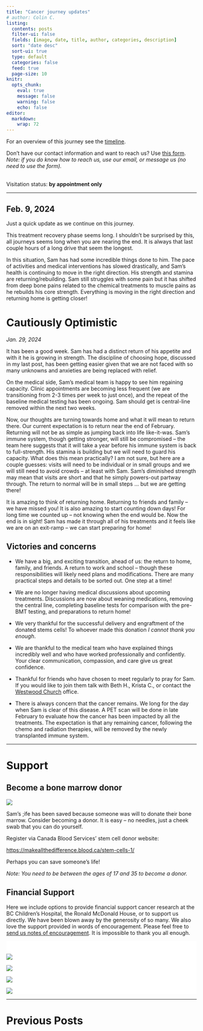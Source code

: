 ```yaml
---
title: "Cancer journey updates"
# author: Colin C.
listing:
  contents: posts
  filter-ui: false
  fields: [image, date, title, author, categories, description]
  sort: "date desc"
  sort-ui: true
  type: default
  categories: false
  feed: true
  page-size: 10
knitr: 
  opts_chunk: 
    eval: true
    message: false
    warning: false
    echo: false
editor: 
  markdown: 
    wrap: 72
---
```


For an overview of this journey see the [timeline](./timeline.html).

Don't have our contact information and want to reach us? Use [this
form](/contact.html). <br />*Note: if you do know how to reach us, use
our email, or message us (no need to use the form).*

<br/> Visitation status: **by appointment only**

------------------------------------------------------------------------

::: callout-note
# Feb. 9, 2024 

Just a quick update as we continue on this journey.  

This treatment recovery phase seems long.  I shouldn't be surprised by this, all journeys seems long when you are nearing the end.  It is always that last couple hours of a long drive that seem the longest.  

In this situation, Sam has had some incredible things done to him.  The pace of activities and medical interventions has slowed drastically, and Sam's health is continuing to move in the right direction.  His strength and stamina are returning/rebuilding.  Sam still struggles with some pain but it has shifted from deep bone pains related to the chemical treatments to muscle pains as he rebuilds his core strength.  Everything is moving in the right direction and returning home is getting closer!    

:::



# Cautiously Optimistic

*Jan. 29, 2024*

It has been a good week. Sam has had a distinct return of his appetite
and with it he is growing in strength. The discipline of choosing hope,
discussed in my last post, has been getting easier given that we are not
faced with so many unknowns and anxieties are being replaced with
relief.

On the medical side, Sam's medical team is happy to see him regaining
capacity. Clinic appointments are becoming less frequent (we are
transitioning from 2-3 times per week to just once), and the repeat of
the baseline medical testing has been ongoing. Sam should get is
central-line removed within the next two weeks.

Now, our thoughts are turning towards home and what it will mean to
return there. Our current expectation is to return near the end of
February. Returning will not be as simple as jumping back into life
like-it-was. Sam's immune system, though getting stronger, will still be
compromised -- the team here suggests that it will take a year before
his immune system is back to full-strength. His stamina is building but
we will need to guard his capacity. What does this mean practically? I
am not sure, but here are a couple guesses: visits will need to be
individual or in small groups and we will still need to avoid crowds --
at least with Sam. Sam's diminished strength may mean that visits are
short and that he simply powers-out partway through. The return to
normal will be in small steps ... but we are getting there!

It is amazing to think of returning home. Returning to friends and
family -- we have missed you! It is also amazing to start counting down
days! For long time we counted up -- not knowing when the end would be.
Now the end is in sight! Sam has made it through all of his treatments
and it feels like we are on an exit-ramp -- we can start preparing for
home!

## Victories and concerns

-   We have a big, and exciting transition, ahead of us: the return to
    home, family, and friends. A return to work and school – though
    these responsibilities will likely need plans and modifications.
    There are many practical steps and details to be sorted out. One
    step at a time!

-   We are no longer having medical discussions about upcoming
    treatments. Discussions are now about weaning medications, removing
    the central line, completing baseline tests for comparison with the
    pre-BMT testing, and preparations to return home!

-   We very thankful for the successful delivery and engraftment of the
    donated stems cells! To whoever made this donation *I cannot thank
    you enough*.

-   We are thankful to the medical team who have explained things
    incredibly well and who have worked professionally and confidently.
    Your clear communication, compassion, and care give us great
    confidence.

-   Thankful for friends who have chosen to meet regularly to pray for
    Sam. If you would like to join them talk with Beth H., Krista C., or
    contact the [Westwood Church](https://westwoodchurch.bc.ca) office.

-   There is always concern that the cancer remains. We long for the day
    when Sam is clear of this disease. A PET scan will be done in late
    February to evaluate how the cancer has been impacted by all the
    treatments. The expectation is that any remaining cancer, following
    the chemo and radiation therapies, will be removed by the newly
    transplanted immune system.

------------------------------------------------------------------------

# Support

::: callout-important
## Become a bone marrow donor

[![](https://www.blood.ca/themes/custom/cbs_bootstrap_sass/CBS_Logo_descriptors_RGB-WhiteBG.svg){style="\"max-width:80%"}](https://makeallthedifference.blood.ca/stem-cells-1/)

Sam's ;ife has been saved because someone was will to donate their bone marrow. Consider becoming a donor. It is easy -- no needles, just a
cheek swab that you can do yourself.

Register via Canada Blood Services' stem cell donor website:

<https://makeallthedifference.blood.ca/stem-cells-1/>

Perhaps you can save someone's life!

*Note: You need to be between the ages of 17 and 35 to become a donor.*
:::

## Financial Support

Here we include options to provide financial support cancer research at
the BC Children's Hospital, the Ronald McDonald House, or to support us
directly. We have been blown away by the generosity of so many. We also
love the support provided in words of encouragement. Please feel free to
[send us notes of encouragement](contact.html). It is impossible to
thank you all enough.

::: {.support-container style="background-color: #fff"}
::: {.support layout-ncol="2" style="background-color: #fff; padding-top:1.4em; padding-right:2em"}
[![](/img/bc-childrens_logo.png)](http://www.bcchildrens.ca/donate)

[![](https://samsstory.s3.ca-central-1.amazonaws.com/donate-button.png)](https://gofund.me/e060f5b6)

[![](https://samsstory.s3.ca-central-1.amazonaws.com/rmdhbc.png)](https://rmhbc.ca)

[![](https://www.friendsofchildren.ca/application/themes/foc/images/logo.png)](https://www.friendsofchildren.ca)
:::
:::

------------------------------------------------------------------------

# Previous Posts